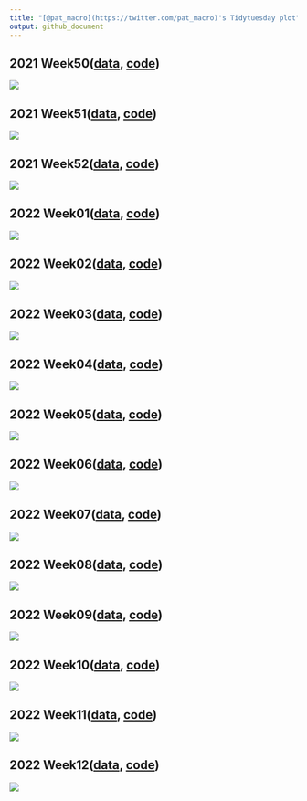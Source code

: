 ---
title: "[@pat_macro](https://twitter.com/pat_macro)'s Tidytuesday plot"
output: github_document
---

## 2021 Week50([data](https://github.com/rfordatascience/tidytuesday/blob/master/data/2021/2021-12-07/readme.md), [code](https://github.com/ocean-v/my_tidytuesday/blob/main/code/2021/Week_50_code.r))
![](images/2021_week50_result_plot.png)

## 2021 Week51([data](https://github.com/rfordatascience/tidytuesday/blob/master/data/2021/2021-12-14/readme.md), [code](https://github.com/ocean-v/my_tidytuesday/blob/main/code/2021/Week_51_code.r))
![](images/2021_week51_result_plot.png)

## 2021 Week52([data](https://github.com/rfordatascience/tidytuesday/blob/master/data/2021/2021-12-21/readme.md), [code](https://github.com/ocean-v/my_tidytuesday/blob/main/code/2021/Week_52_code.r))
![](images/2021_week52_result_plot.png)

## 2022 Week01([data](), [code](https://github.com/ocean-v/my_tidytuesday/blob/main/code/2021/2022_Week_01_code.r))
![](images/2022_week01_result_plot.png)

## 2022 Week02([data](https://github.com/rfordatascience/tidytuesday/blob/master/data/2022/2022-01-11/readme.md), [code](https://github.com/ocean-v/my_tidytuesday/blob/main/code/2022/2022_Week_02_code.r))
![](images/2022_week02_anime.gif)

## 2022 Week03([data](https://github.com/rfordatascience/tidytuesday/blob/master/data/2022/2022-01-18/readme.md), [code](https://github.com/ocean-v/my_tidytuesday/blob/main/code/2022/2022_Week_03_code.r))
![](images/2022_week03_result_plot.png)

## 2022 Week04([data](https://github.com/rfordatascience/tidytuesday/blob/master/data/2022/2022-01-25/readme.md), [code](https://github.com/ocean-v/my_tidytuesday/blob/main/code/2022/2022_Week_04_code.r))
![](images/2022_week04_result_plot.png)

## 2022 Week05([data](https://github.com/rfordatascience/tidytuesday/blob/master/data/2022/2022-02-01/readme.md), [code](https://github.com/ocean-v/my_tidytuesday/blob/main/code/2022/2022_Week_05_code.r))
![](images/2022_week05_result_plot.png)

## 2022 Week06([data](https://github.com/rfordatascience/tidytuesday/blob/master/data/2022/2022-02-08/readme.md), [code](https://github.com/ocean-v/my_tidytuesday/blob/main/code/2022/2022_Week_06_code.r))
![](images/2022_week06_result_plot.png)

## 2022 Week07([data](https://github.com/rfordatascience/tidytuesday/blob/master/data/2022/2022-02-15/readme.md), [code](https://github.com/ocean-v/my_tidytuesday/blob/main/code/2022/2022_Week_07_code.r))
![](images/2022_week07_result_plot.png)

## 2022 Week08([data](https://github.com/rfordatascience/tidytuesday/blob/master/data/2022/2022-02-22/readme.md), [code](https://github.com/ocean-v/my_tidytuesday/blob/main/code/2022/2022_Week_08_code.r))
![](images/2022_week08_result_plot.png)

## 2022 Week09([data](https://github.com/rfordatascience/tidytuesday/blob/master/data/2022/2022-03-01/readme.md), [code](https://github.com/ocean-v/my_tidytuesday/blob/main/code/2022/2022_Week_09_code.r))
![](images/2022_week09_anime.gif)

## 2022 Week10([data](https://github.com/rfordatascience/tidytuesday/blob/master/data/2022/2022-03-08/readme.md), [code](https://github.com/ocean-v/my_tidytuesday/blob/main/code/2022/2022_Week_10_code.r))
![](images/2022_week10_result_plot.png)

## 2022 Week11([data](https://github.com/rfordatascience/tidytuesday/blob/master/data/2022/2022-03-15/readme.md), [code](https://github.com/ocean-v/my_tidytuesday/blob/main/code/2022/2022_Week_11_code.r))
![](images/2022_week11_result_plot.png)

## 2022 Week12([data](https://github.com/rfordatascience/tidytuesday/blob/master/data/2022/2022-03-22/readme.md), [code](https://github.com/ocean-v/my_tidytuesday/blob/main/code/2022/2022_Week_12_code.r))
![](images/2022_week12_result_plot.png)

